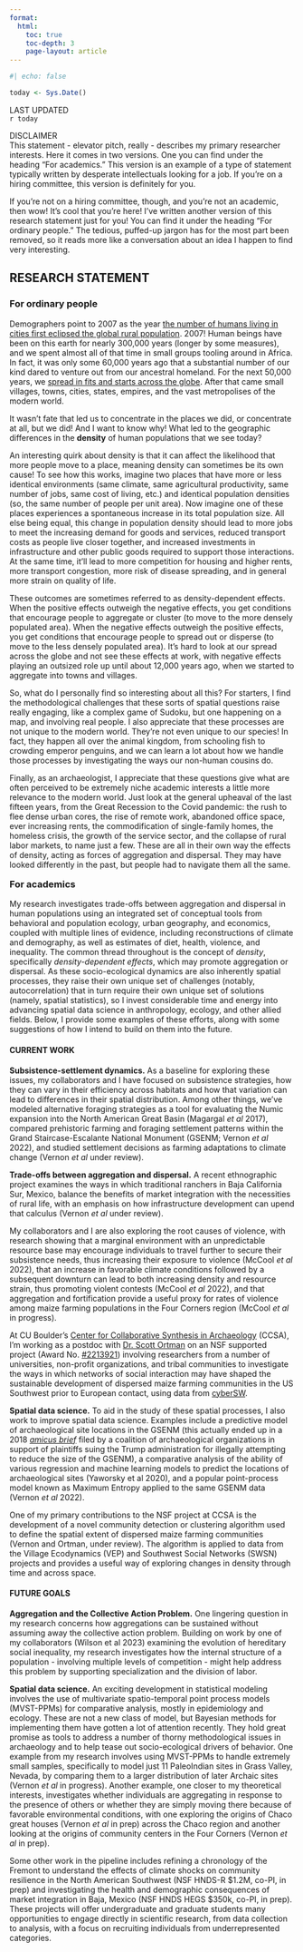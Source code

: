 ```yaml
---
format:
  html:
    toc: true
    toc-depth: 3
    page-layout: article
---
```


```r
#| echo: false

today <- Sys.Date()

```

:::{.small .text-muted}
LAST UPDATED  
`r today`

DISCLAIMER  
This statement - elevator pitch, really - describes my primary researcher interests. Here it comes in two versions. One you can find under the heading "For academics." This version is an example of a type of statement typically written by desperate intellectuals looking for a job. If you're on a hiring committee, this version is definitely for you.  

If you're not on a hiring committee, though, and you're not an academic, then wow! It's cool that you're here! I've written another version of this research statement just for you! You can find it under the heading "For ordinary people." The tedious, puffed-up jargon has for the most part been removed, so it reads more like a conversation about an idea I happen to find very interesting.  
:::

## RESEARCH STATEMENT

### [For ordinary people]{.kobe}  

Demographers point to 2007 as the year [the number of humans living in cities first eclipsed the global rural population](https://ourworldindata.org/grapher/urban-and-rural-population?time=1960..latest). 2007! Human beings have been on this earth for nearly 300,000 years (longer by some measures), and we spent almost all of that time in small groups tooling around in Africa. In fact, it was only some 60,000 years ago that a substantial number of our kind dared to venture out from our ancestral homeland. For the next 50,000 years, we [spread in fits and starts across the globe](https://www.pnas.org/doi/full/10.1073/pnas.1209494109). After that came small villages, towns, cities, states, empires, and the vast metropolises of the modern world. 

It wasn't fate that led us to concentrate in the places we did, or concentrate at all, but we did! And I want to know why! What led to the geographic differences in the **density** of human populations that we see today?

An interesting quirk about density is that it can affect the likelihood that more people move to a place, meaning density can sometimes be its own cause! To see how this works, imagine two places that have more or less identical environments (same climate, same agricultural productivity, same number of jobs, same cost of living, etc.) and identical population densities (so, the same number of people per unit area). Now imagine one of these places experiences a spontaneous increase in its total population size. All else being equal, this change in population density should lead to more jobs to meet the increasing demand for goods and services, reduced transport costs as people live closer together, and increased investments in infrastructure and other public goods required to support those interactions. At the same time, it'll lead to more competition for housing and higher rents, more transport congestion, more risk of disease spreading, and in general more strain on quality of life.  

These outcomes are sometimes referred to as density-dependent effects. When the positive effects outweigh the negative effects, you get conditions that encourage people to aggregate or cluster (to move to the more densely populated area). When the negative effects outweigh the positive effects, you get conditions that encourage people to spread out or disperse (to move to the less densely populated area). It's hard to look at our spread across the globe and not see these effects at work, with negative effects playing an outsized role up until about 12,000 years ago, when we started to aggregate into towns and villages. 

So, what do I personally find so interesting about all this? For starters, I find the methodological challenges that these sorts of spatial questions raise really engaging, like a complex game of Sudoku, but one happening on a map, and involving real people. I also appreciate that these processes are not unique to the modern world. They're not even unique to our species! In fact, they happen all over the animal kingdom, from schooling fish to crowding emperor penguins, and we can learn a lot about how we handle those processes by investigating the ways our non-human cousins do. 

Finally, as an archaeologist, I appreciate that these questions give what are often perceived to be extremely niche academic interests a little more relevance to the modern world. Just look at the general upheaval of the last fifteen years, from the Great Recession to the Covid pandemic: the rush to flee dense urban cores, the rise of remote work, abandoned office space, ever increasing rents, the commodification of single-family homes, the homeless crisis, the growth of the service sector, and the collapse of rural labor markets, to name just a few. These are all in their own way the effects of density, acting as forces of aggregation and dispersal. They may have looked differently in the past, but people had to navigate them all the same.  

### [For academics]{.kobe} {style="margin-top: 1em;"}  

My research investigates trade-offs between aggregation and dispersal in human populations using an integrated set of conceptual tools from behavioral and population ecology, urban geography, and economics, coupled with multiple lines of evidence, including reconstructions of climate and demography, as well as estimates of diet, health, violence, and inequality. The common thread throughout is the concept of *density*, specifically *density-dependent effects*, which may promote aggregation or dispersal. As these socio-ecological dynamics are also inherently spatial processes, they raise their own unique set of challenges (notably, autocorrelation) that in turn require their own unique set of solutions (namely, spatial statistics), so I invest considerable time and energy into advancing spatial data science in anthropology, ecology, and other allied fields. Below, I provide some examples of these efforts, along with some suggestions of how I intend to build on them into the future.  

#### CURRENT WORK

**Subsistence-settlement dynamics.** As a baseline for exploring these issues, my collaborators and I have focused on subsistence strategies, how they can vary in their efficiency across habitats and how that variation can lead to differences in their spatial distribution. Among other things, we've modeled alternative foraging strategies as a tool for evaluating the Numic expansion into the North American Great Basin (Magargal *et al* 2017), compared prehistoric farming and foraging settlement patterns within the Grand Staircase-Escalante National Monument (GSENM; Vernon *et al* 2022), and studied settlement decisions as farming adaptations to climate change (Vernon *et al* under review).  

**Trade-offs between aggregation and dispersal.** A recent ethnographic project examines the ways in which traditional ranchers in Baja California Sur, Mexico, balance the benefits of market integration with the necessities of rural life, with an emphasis on how infrastructure development can upend that calculus (Vernon *et al* under review).  

My collaborators and I are also exploring the root causes of violence, with research showing that a marginal environment with an unpredictable resource base may encourage individuals to travel further to secure their subsistence needs, thus increasing their exposure to violence (McCool *et al* 2022), that an increase in favorable climate conditions followed by a subsequent downturn can lead to both increasing density and resource strain, thus promoting violent contests (McCool *et al* 2022), and that aggregation and fortification provide a useful proxy for rates of violence among maize farming populations in the Four Corners region (McCool *et al* in progress).  

At CU Boulder's [Center for Collaborative Synthesis in Archaeology](https://ibsweb.colorado.edu/archaeology/) (CCSA), I'm working as a postdoc with [Dr. Scott Ortman](https://ibsweb.colorado.edu/archaeology/people/scott-ortman/) on an NSF supported project (Award No. [#2213921](https://www.nsf.gov/awardsearch/showAward?AWD_ID=2213921)) involving researchers from a number of universities, non-profit organizations, and tribal communities to investigate the ways in which networks of social interaction may have shaped the sustainable development of dispersed maize farming communities in the US Southwest prior to European contact, using data from [cyberSW](https://cybersw.org/).

**Spatial data science.** To aid in the study of these spatial processes, I also work to improve spatial data science. Examples include a predictive model of archaeological site locations in the GSENM (this actually ended up in a 2018 [*amicus brief*](http://s3.amazonaws.com/rdcms-aaa/files/production/public/BearsEarsAmicus.pdf) filed by a coalition of archaeological organizations in support of plaintiffs suing the Trump administration for illegally attempting to reduce the size of the GSENM), a comparative analysis of the ability of various regression and machine learning models to predict the locations of archaeological sites (Yaworsky et al 2020), and a popular point-process model known as Maximum Entropy applied to the same GSENM data (Vernon *et al* 2022).  

One of my primary contributions to the NSF project at CCSA is the development of a novel community detection or clustering algorithm used to define the spatial extent of dispersed maize farming communities (Vernon and Ortman, under review). The algorithm is applied to data from the Village Ecodynamics (VEP) and Southwest Social Networks (SWSN) projects and provides a useful way of exploring changes in density through time and across space.  

#### FUTURE GOALS

**Aggregation and the Collective Action Problem.** One lingering question in my research concerns how aggregations can be sustained without assuming away the collective action problem. Building on work by one of my collaborators (Wilson et al 2023) examining the evolution of hereditary social inequality, my research investigates how the internal structure of a population - involving multiple levels of competition - might help address this problem by supporting specialization and the division of labor. 

**Spatial data science.** An exciting development in statistical modeling involves the use of multivariate spatio-temporal point process models (MVST-PPMs) for comparative analysis, mostly in epidemiology and ecology. These are not a new class of model, but Bayesian methods for implementing them have gotten a lot of attention recently. They hold great promise as tools to address a number of thorny methodological issues in archaeology and to help tease out socio-ecological drivers of behavior. One example from my research involves using MVST-PPMs to handle extremely small samples, specifically to model just 11 PaleoIndian sites in Grass Valley, Nevada, by comparing them to a larger distribution of later Archaic sites (Vernon *et al* in progress). Another example, one closer to my theoretical interests, investigates whether individuals are aggregating in response to the presence of others or whether they are simply moving there because of favorable environmental conditions, with one exploring the origins of Chaco great houses (Vernon *et al* in prep) across the Chaco region and another looking at the origins of community centers in the Four Corners (Vernon *et al* in prep).  

Some other work in the pipeline includes refining a chronology of the Fremont to understand the effects of climate shocks on community resilience in the North American Southwest (NSF HNDS-R \$1.2M, co-PI, in prep) and investigating the health and demographic consequences of market integration in Baja, Mexico (NSF HNDS HEGS \$350k, co-PI, in prep). These projects will offer undergraduate and graduate students many opportunities to engage directly in scientific research, from data collection to analysis, with a focus on recruiting individuals from underrepresented categories.    
